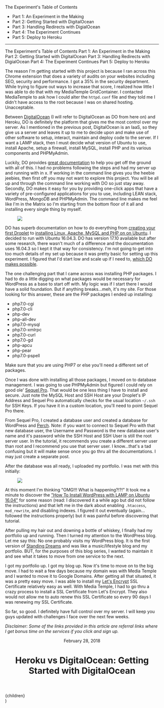
<div className="blog__toc">
  <p>The Experiment's Table of Contents</p>
  <ul>
    <li>
      <Link href="/writings/heroku-vs-digitalocean/an-experiment-in-the-making">
        <a>Part 1: An Experiment in the Making</a>
      </Link>
    </li>
    <li>
      <Link href="/writings/heroku-vs-digitalocean/getting-started-with-digitalocean">
        <a class="current">Part 2: Getting Started with DigitalOcean</a>
      </Link>
    </li>
    <li>
      <Link href="/writings/heroku-vs-digitalocean/handling-redirects-with-digitalocean">
        <a>Part 3: Handling Redirects with DigialOcean</a>
      </Link>
    </li>
    <li>
      <Link href="/writings/heroku-vs-digitalocean/the-experiment-continues">
        <a>Part 4: The Experiment Continues</a>
      </Link>
    </li>
    <li>
      <Link href="/writings/heroku-vs-digitalocean/deploying-to-heroku">
        <a>Part 5: Deploy to Heroku</a>
      </Link>
    </li>
  </ul>
</div>

---

The Experiment's Table of Contents
Part 1: An Experiment in the Making
Part 2: Getting Started with DigitalOcean
Part 3: Handling Redirects with DigialOcean
Part 4: The Experiment Continues
Part 5: Deploy to Heroku

The reason I'm getting started with this project is because I ran across this Chrome extension that does a variety of audits on your websites including SEO, security and performance. I got a 35% in the security department. While trying to figure out ways to increase that score, I realized how little I was able to do that with my MediaTemple GridContainer. I contacted MediaTemple to ask how I could alter the `httpd.conf` file and they told me I didn't have access to the root because I was on shared hosting. Unacceptable.

Between [DigitalOcean](https://m.do.co/c/0d5110e21375) (I will refer to DigitalOcean as DO from here on) and Heroku, DO is definitely the platform that gives me the most control over my server. As I mentioned in the previous post, DigitalOcean is an IaaS, so they give us a server and leaves it up to me to decide upon and make use of other software to setup, interact, maintain and deploy code to the server. If I want a LAMP stack, then I must decide what version of Ubuntu to use, install Apache, setup a firewall, install MySQL, install PHP and its various components and PHPMyAdmin.

Luckily, DO provides [great documentation](https://www.digitalocean.com/community/tutorials/how-to-install-linux-apache-mysql-php-lamp-stack-on-ubuntu-16-04) to help you get off the ground with all of this. I had no problems following the steps and had my server up and running with in x. If working in the command line gives you the heebie jeebies, then first off you may not want to explore this project. You will be all up and through the command line working with DO so just stay away. Secondly, DO makes it easy for you by providing one-click apps that have a variety of pre-configured applications for you to use, including LEAN stack, WordPress, MongoDB and PHPMyAdmin. The command line makes me feel like I'm in the Matrix so I'm starting from the bottom floor of it all and installing every single thing by myself.

<figure>
  <img src="https://thepracticaldev.s3.amazonaws.com/i/0xpq8s7qpakbyn9b8k99.png" />
</figure>

DO has superb documentation on how to do everything from [creating your first Droplet](https://docs.digitalocean.com/products/droplets/how-to/create/) to [installing Linux, Apache, MySQL and PHP on on Ubuntu](https://www.digitalocean.com/community/tutorials/how-to-install-linux-apache-mysql-php-lamp-stack-on-ubuntu-16-04). I decided to run with Ubuntu 16.04.3. DO has version 17.10 available but after some research, there wasn't much of a difference and the documentation uses 16.04.3 so I kept it that way for consistency. I'm not going to get into too much details of my set up because it was pretty basic for setting up this experiment. I figured that I'd start low and scale up if I need to, [which DO makes possible](https://docs.digitalocean.com/products/droplets/how-to/resize/).

The one challenging part that I came across was installing PHP packages. I had to do a little digging on what packages would be necessary for WordPress as a base to start off with. My logic was if I start there I would have a solid foundation. But if anything breaks…meh, it's my site. For those looking for this answer, these are the PHP packages I ended up installing:
- php7.0-cgi
- php7.0-cli
- php-dev
- php-all-dev
- php7.0-mysql
- php7.0-xmlrpc
- php7.0-curl
- php7.0-gd
- php-apcu
- php-pear
- php7.0-pspell

Make sure that you are using PHP7 or else you'll need a different set of packages.

Once I was done with installing all those packages, I moved on to database management. I was going to use PHPMyAdmin but figured I could rely on good ole' [Sequel Pro](https://sequelpro.com/). That would be one less thing I have to install and secure. Just note the MySQL Host and SSH Host are your Droplet's IP Address and Sequel Pro automatically checks for the usual location `~/.ssh` for SSH Keys. If you have it in a custom location, you'll need to point Sequel Pro there.

From Sequel Pro, I created a database user and created a database for WordPress and [Perch](https://grabaperch.com/ref/roger6/). Note: if you want to connect to Sequel Pro with that new database user, the Username and Password is the new database user's name and it's password while the SSH Host and SSH User is still the root server user. In the tutorial, it recommends you create a different server user than root and I recommend you use that server user. I know…that's a tad confusing but it will make sense once you go thru all the documentations. I may just create a separate post.

After the database was all ready, I uploaded my portfolio. I was met with this initially:

<figure>
  <img src="https://thepracticaldev.s3.amazonaws.com/i/nkty7cj3br5sxoidzd8u.png" />
</figure>

At this moment I'm thinking "OMG!!! What is happening?!?!"
It took me a minute to discover the ["How To Install WordPress with LAMP on Ubuntu 16.04"](https://www.digitalocean.com/community/tutorials/how-to-install-wordpress-with-lamp-on-ubuntu-16-04) for some reason (read: I discovered it a while ago but did not follow the instructions) and that left me in the dark about enabling `.htaccess`, `mod_rewrite`, and disabling indexes. I figured it out eventually (again…followed the instructions properly) but it was painful before discovering that tutorial.

After pulling my hair out and downing a bottle of whiskey, I finally had my portfolio up and running. Then I turned my attention to the WordPress blog. Let me say this: No one probably visits my WordPress blog. It is the first version of [Standing Dreams](https://www.standingdreams.com) and was like a music/lifestyle blog and my portfolio. BUT, for the purposes of this blog series, I wanted to maintain it and see what it takes to move from one service to the next.

I got my portfolio up. I got my blog up. Now it's time to move on to the big move. I had to wait a few days because my domain was with Media Temple and I wanted to move it to Google Domains. After getting all that situated, it was a pretty easy move. I was able to install my [Let's Encrypt](https://letsencrypt.org/) SSL Certificate relatively easy as well. With Media Temple, I had to go thru a crazy process to install a SSL Certificate from Let's Encrypt. They also would not allow me to auto renew this SSL Certificate so every 90 days I was renewing my SSL Certificate.

So far, so good. I definitely have full control over my server. I will keep you guys updated with challenges I face over the next few weeks.

*Disclaimer: Some of the links provided in this article are referral links where I get bonus time on the services if you click and sign up.*

  <Layout>
    <div className="container">
      <div className="blog">
        <header className="blog__header">
          <p className="blog__date">February 28, 2018</p>
          <h1 className="blog__heading">Heroku vs DigitalOcean: Getting Started with DigitalOcean</h1>
        </header>
        <div className="blog__content">
          {children}
        </div>
      </div>
    </div>
  </Layout>
)